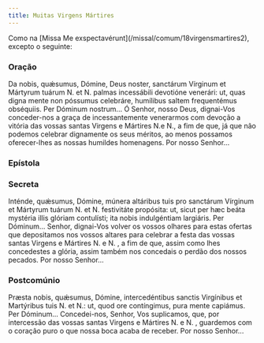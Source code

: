 ```yaml
---
title: Muitas Virgens Mártires
---
```


<aside>
  Como na [Missa Me exspectavérunt](/missal/comum/18virgensmartires2), excepto o
  seguinte:
</aside>


### Oração

<div class="side-by-side not-content">
  <span>
    Da nobis, quǽsumus, Dómine, Deus noster, sanctárum Vírginum et Mártyrum
    tuárum <span class="text-red-500">N.</span> et
    <span class="text-red-500">N.</span> palmas incessábili devotióne venerári: ut,
    quas digna mente non póssumus celebráre, humílibus saltem frequentémus obséquiis.
    Per Dóminum nostrum... Ó Senhor, nosso Deus, dignai-Vos conceder-nos a graça
    de incessantemente venerarmos com devoção a vitória das vossas santas Virgens
    e Mártires
    <span class="text-red-500">N.</span>e <span class="text-red-500">N.</span>,
    a fim de que, já que não podemos celebrar dignamente os seus méritos, ao
    menos possamos oferecer-lhes as nossas humildes homenagens. Por nosso
    Senhor...
  </span>
</div>

### Epístola

<LinkCard
  title="Epístola Virgens Mártires"
  href="/missal/comum/21virgemnaomartir2#epístola"
/>

### Secreta

<div class="side-by-side not-content">
  <span>
    Inténde, quǽsumus, Dómine, múnera altáribus tuis pro sanctárum Vírginum et
    Mártyrum tuárum <span class="text-red-500">N.</span> et
    <span class="text-red-500">N.</span> festivitáte propósita: ut, sicut per hæc
    beáta mystéria illis glóriam contulísti; ita nobis indulgéntiam largiáris. Per
    Dóminum... Senhor, dignai-Vos volver os vossos olhares para estas ofertas que
    depositamos nos vossos altares para celebrar a festa das vossas santas Virgens
    e Mártires <span class="text-red-500">N.</span> e<span class="text-red-500">
      N.
    </span>, a fim de que, assim como lhes concedestes a glória, assim também nos
    concedais o perdão dos nossos pecados. Por nosso Senhor...
  </span>
</div>

### Postcomúnio

<div class="side-by-side not-content">
  <span>
    Præsta nobis, quǽsumus, Dómine, intercedéntibus sanctis Virgínibus et
    Martýribus tuis <span class="text-red-500">N.</span> et
    <span class="text-red-500">N.</span>: ut, quod ore contíngimus, pura mente capiámus.
    Per Dóminum... Concedei-nos, Senhor, Vos suplicamos, que, por intercessão das
    vossas santas Virgens e Mártires <span class="text-red-500">N.</span> e<span class="text-red-500">
      N.
    </span>, guardemos com o coração puro o que nossa boca acaba de receber. Por
    nosso Senhor...
  </span>
</div>
